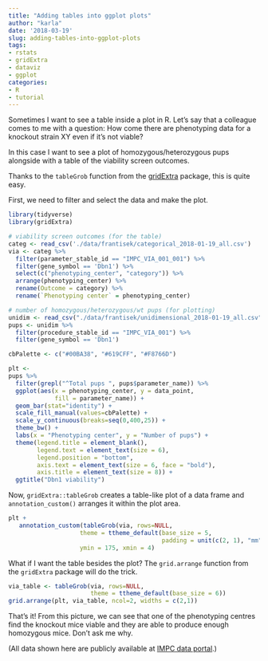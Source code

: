 ```yaml
---
title: "Adding tables into ggplot plots"
author: "karla"
date: '2018-03-19'
slug: adding-tables-into-ggplot-plots
tags:
- rstats
- gridExtra
- dataviz
- ggplot
categories:
- R
- tutorial
---
```


Sometimes I want to see a table inside a plot in R. 
Let's say that a colleague comes to me with a question: How come there are phenotyping data for a
knockout strain XY even if it's not viable?

In this case I want to see a plot of homozygous/heterozygous pups alongside with a
table of the viability screen outcomes.

Thanks to the `tableGrob` function from the [gridExtra](https://cran.r-project.org/web/packages/gridExtra/vignettes/tableGrob.html) package, this is quite easy.

First, we need to filter and select the data and make the plot.
```r
library(tidyverse)
library(gridExtra)

# viability screen outcomes (for the table)
categ <- read_csv('./data/frantisek/categorical_2018-01-19_all.csv')
via <- categ %>% 
  filter(parameter_stable_id == "IMPC_VIA_001_001") %>% 
  filter(gene_symbol == 'Dbn1') %>% 
  select(c("phenotyping_center", "category")) %>% 
  arrange(phenotyping_center) %>% 
  rename(Outcome = category) %>% 
  rename(`Phenotyping center` = phenotyping_center) 

# number of homozygous/heterozygous/wt pups (for plotting)
unidim <- read_csv("./data/frantisek/unidimensional_2018-01-19_all.csv")
pups <- unidim %>% 
  filter(procedure_stable_id == "IMPC_VIA_001") %>% 
  filter(gene_symbol == 'Dbn1') 

cbPalette <- c("#00BA38", "#619CFF", "#F8766D")

plt <- 
pups %>% 
  filter(grepl("^Total pups ", pups$parameter_name)) %>% 
  ggplot(aes(x = phenotyping_center, y = data_point, 
             fill = parameter_name)) +
  geom_bar(stat="identity") +
  scale_fill_manual(values=cbPalette) +
  scale_y_continuous(breaks=seq(0,400,25)) +
  theme_bw() +
  labs(x = "Phenotyping center", y = "Number of pups") +
  theme(legend.title = element_blank(),
        legend.text = element_text(size = 6),
        legend.position = "bottom",
        axis.text = element_text(size = 6, face = "bold"),
        axis.title = element_text(size = 8)) +
  ggtitle("Dbn1 viability") 
```

Now, `gridExtra::tableGrob` creates a table-like plot of a data frame and `annotation_custom()` arranges
it within the plot area.

```r
plt + 
   annotation_custom(tableGrob(via, rows=NULL, 
                    theme = ttheme_default(base_size = 5,
                                           padding = unit(c(2, 1), "mm"))), 
                    ymin = 175, xmin = 4)
```


What if I want the table besides the plot? The `grid.arrange` function from the `gridExtra` package will do the trick.

```r
via_table <- tableGrob(via, rows=NULL, 
                       theme = ttheme_default(base_size = 6))
grid.arrange(plt, via_table, ncol=2, widths = c(2,1))
```

That's it! From this picture, we can see that one of the phenotyping centres find the knockout mice viable and they are able
to produce enough homozygous mice. Don't ask me why.

(All data shown here are publicly available at [IMPC data portal](https://www.mousephenotype.org/data/documentation/data-access).)